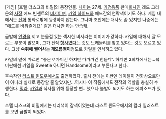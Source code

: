 [게임] [호텔 더스크의 비밀]의 등장인물. [[나이]]는 27세. [[가정]]용품 판매[[회사]]인 레드 크라운의 [[사장]] 에드 빈센트의 [[비서]]이며, [[카일 하이드]]와 에드간의 연락책이기도 하다. 게임 내에서는 [[전화]] 통화로밖에 등장하지 않는다. 그나마 초반에는 대사도 좀 있지만 나중에는 "에드를 바꿔줄게요" 같은 대사만 하는 안습캐.

금발에 [[안경]]을 끼고 눈물점 있는 섹시한 비서라는 이미지가 강하다. 카일에 대해서 잘 모르는 부분이 많으며, 그가 전직 [[형사]]였다는 것도 브래들리를 찾고 있다는 것도 모르고 있다. 그냥 '''숙취에 쩔어사는 게으름뱅이'''정도로 카일을 인식하고 있다.

카일의 말에 따르면 "좋은 여자이긴 하지만 다가가긴 힘들다". 하지만 2회차에서는…북미판에선 카일을 Sweetie 아니면 Handsome이라고 부른다고 한다.

후속작인 [[라스트 윈도우]]에서도 출연하였다. 출시 전에는 이번엔 레이첼이 전화상으로만이 아니라 실제로 등장할 줄 알았지만…역시나 이 작품에서도 전작의 역할을 충실히 수행한다. [[밀라(호텔 더스크의 비밀)|밀라]], [[카일]]과 식사를 위해 등장할 뻔…했으나 불발이 되기도 하는 에피소드가 있다.

호텔 더스크의 비밀에서는 머리색이 갈색이었는데 라스트 윈도우에서의 컬러 일러스트를 보면 금발이 되었다.

